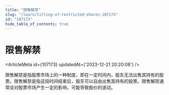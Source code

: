 ```yaml
---
title: "限售解禁"
slug: "/learn/lifting-of-restricted-shares-107173"
id: "107173"
hide_table_of_contents: true
---
```



# 限售解禁

<ArticleMeta id={107173} updatedAt={'2023-12-21 20:20:08'} />
<div className='border-solid border-b border-t-0 my-4 border-[var(--ifm-color-gray-300)]' />

限售解禁是指股票市场上的一种制度，即在一定时间内，股东无法出售其持有的股票。限售解禁是指这段时间结束后，股东可以自由出售其持有的股票。限售解禁通常会对股票市场产生一定的影响，可能导致股价的波动。
